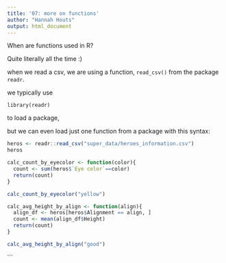 ```yaml
---
title: '07: more on functions'
author: "Hannah Houts"
output: html_document
---
```


 When are functions used in R?
 
 Quite literally all the time :) 
 
when we read a csv, we are using a function, `read_csv()` from the package `readr`.

we typically use 
```
library(readr)
```
to load a package, 

but we can even load just one function from a package with this syntax:
```r
heros <- readr::read_csv("super_data/heroes_information.csv")
heros
```
 
 
```r
calc_count_by_eyecolor <- function(color){
  count <- sum(heros$`Eye color`==color)
  return(count)
}

calc_count_by_eyecolor("yellow")
```

```r
calc_avg_height_by_align <- function(align){
  align_df <- heros[heros$Alignment == align, ]
  count <- mean(align_df$Height)
  return(count)
}

calc_avg_height_by_align("good")
```
```

